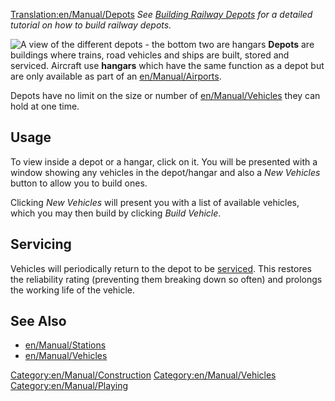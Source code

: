 [[Translation:en/Manual/Depots]]
''See [[en/Manual/Building depots|Building Railway Depots]] for a detailed tutorial on how to build railway depots.''

[[File:en/Manual/Depots.png|thumb|right|A view of the different depots - the bottom two are hangars]]
'''Depots''' are buildings where trains, road vehicles and ships are built, stored and serviced. Aircraft use '''hangars''' which have the same function as a depot but are only available as part of an [[en/Manual/Airports]].

Depots have no limit on the size or number of [[en/Manual/Vehicles]] they can hold at one time.

==Usage==
To view inside a depot or a hangar, click on it. You will be presented with a window showing any vehicles in the depot/hangar and also a ''New Vehicles'' button to allow you to build ones. 

Clicking ''New Vehicles'' will present you with a list of available vehicles, which you may then build by clicking ''Build Vehicle''.

==Servicing==
Vehicles will periodically return to the depot to be [[en/Manual/Servicing|serviced]]. This restores the reliability rating (preventing them breaking down so often) and prolongs the working life of the vehicle.

==See Also==
*[[en/Manual/Stations]]
*[[en/Manual/Vehicles]]

[[Category:en/Manual/Construction]]
[[Category:en/Manual/Vehicles]]
[[Category:en/Manual/Playing]]